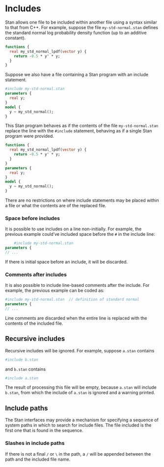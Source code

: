 # Includes {#includes.section}

Stan allows one file to be included within another file using a syntax
similar to that from C++.  For example, suppose the file
`my-std-normal.stan` defines the standard normal log probability
density function (up to an additive constant).

```stan
functions {
  real my_std_normal_lpdf(vector y) {
    return -0.5 * y' * y;
  }
}
```

Suppose we also have a file containing a Stan program with an include
statement.

```stan
#include my-std-normal.stan
parameters {
  real y;
}
model {
  y ~ my_std_normal();
}
```

This Stan program behaves as if the contents of the file
`my-std-normal.stan` replace the line with the `#include`
statement, behaving as if a single Stan program were provided.

```stan
functions {
  real my_std_normal_lpdf(vector y) {
    return -0.5 * y' * y;
  }
}
parameters {
  real y;
}
model {
  y ~ my_std_normal();
}
```

There are no restrictions on where include statements may be placed
within a file or what the contents are of the replaced file.

### Space before includes

It is possible to use includes on a line non-initially.  For example,
the previous example could've included space before the `#` in the
include line:

```stan
    #include my-std-normal.stan
parameters {
// ...
```

If there is initial space before an include, it will be discarded.

### Comments after includes

It is also possible to include line-based comments after the include.
For example, the previous example can be coded as:


```stan
#include my-std-normal.stan  // definition of standard normal
parameters {
// ...
```

Line comments are discarded when the entire line is replaced with the
contents of the included file.


## Recursive includes

Recursive includes will be ignored.  For example, suppose
`a.stan` contains

```stan
#include b.stan
```

and `b.stan` contains

```stan
#include a.stan
```

The result of processing this file will be empty, because
`a.stan` will include `b.stan`, from which the include of
`a.stan` is ignored and a warning printed.

## Include paths

The Stan interfaces may provide a mechanism for specifying a sequence of
system paths in which to search for include files.  The file included
is the first one that is found in the sequence.

### Slashes in include paths

If there is not a final `/` or `\` in the path, a `/` will be
appended between the path and the included file name.
